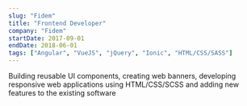 ```yaml
---
slug: "Fidem"
title: "Frontend Developer"
company: "Fidem"
startDate: 2017-09-01
endDate: 2018-06-01
tags: ["Angular", "VueJS", "jQuery", "Ionic", "HTML/CSS/SASS"]
---
```


Building reusable UI components, creating web banners, developing responsive web applications using HTML/CSS/SCSS and adding new features to the existing software

